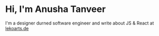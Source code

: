 # Hi, I'm Anusha Tanveer

I'm a designer durned software engineer and write about JS & React at [lekoarts.de](https://www.lekoarts.de?utm_source=cara&utm_medium=Starter)
